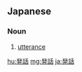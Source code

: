 ==Japanese==
{{ja-kanjitab|はつ|わ|yomi=o}}

===Noun===
{{ja-noun|はつわ|kyu=發話}}

# [[utterance]]

[[hu:発話]]
[[mg:発話]]
[[ja:発話]]